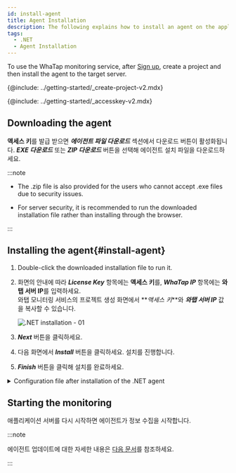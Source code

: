 ```yaml
---
id: install-agent
title: Agent Installation
description: The following explains how to install an agent on the application server in the .NET environment.
tags:
  - .NET
  - Agent Installation
---
```



To use the WhaTap monitoring service, after [Sign up](https://www.whatap.io/ko/signup/), create a project and then install the agent to the target server.

{@include: ../getting-started/_create-project-v2.mdx}   

{@include: ../getting-started/_accesskey-v2.mdx}

## Downloading the agent

**액세스 키**를 발급 받으면 **_에이전트 파일 다운로드_** 섹션에서 다운로드 버튼이 활성화됩니다. **_EXE 다운로드_** 또는 **_ZIP 다운로드_** 버튼을 선택해 에이전트 설치 파일을 다운로드하세요.

:::note

-   The .zip file is also provided for the users who cannot accept .exe files due to security issues.

-   For server security, it is recommended to run the downloaded installation file rather than installing through the browser.

:::

## Installing the agent{#install-agent}

1.  Double-click the downloaded installation file to run it.

2.  화면의 안내에 따라 **_License Key_** 항목에는 **액세스 키**를, **_WhaTap IP_** 항목에는 **와탭 서버 IP**를 입력하세요.<br/>와탭 모니터링 서비스의 프로젝트 생성 화면에서 **_액세스 키_**와 **_와탭 서버 IP_** 값을 복사할 수 있습니다.

    ![.NET installation - 01](https://img.whatap.io/media/agent_dotnet/install/agent_install_02.png)

3.  **_Next_** 버튼을 클릭하세요.

4.  다음 화면에서 **_Install_** 버튼을 클릭하세요. 설치를 진행합니다.

5.  **_Finish_** 버튼을 클릭해 설치를 완료하세요.

<details>
<summary>Configuration file after installation of the .NET agent</summary>

It consists of a tracer to collect monitoring data and agents to transfer the collected data to the server.

-   _WhaTap.ClrProfiler.dll_: .NET CLR profiler. It is connected to the .NET tracing API.

-   _WhaTap.Trace.dll_: It processes the data passed by the profiler and sends it to the agent.

-   _whatap_dotnet.exe_: This program transfers the data passed from the agent or tracer to the collection server.

-   _whatap.conf_: Configuration file for the agent environment

</details>

## Starting the monitoring

애플리케이션 서버를 다시 시작하면 에이전트가 정보 수집을 시작합니다.

:::note

에이전트 업데이트에 대한 자세한 내용은 [다음 문서](agent-manage)를 참조하세요.

:::
